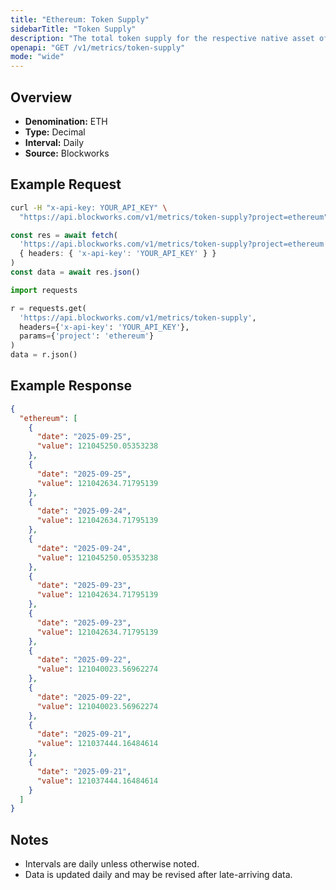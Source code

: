 ```yaml
---
title: "Ethereum: Token Supply"
sidebarTitle: "Token Supply"
description: "The total token supply for the respective native asset of that chain. Inclusive of all locked tokens."
openapi: "GET /v1/metrics/token-supply"
mode: "wide"
---
```


## Overview

- **Denomination:** ETH
- **Type:** Decimal
- **Interval:** Daily
- **Source:** Blockworks

## Example Request

<CodeGroup>

```bash cURL
curl -H "x-api-key: YOUR_API_KEY" \
  "https://api.blockworks.com/v1/metrics/token-supply?project=ethereum"
```

```typescript TypeScript
const res = await fetch(
  'https://api.blockworks.com/v1/metrics/token-supply?project=ethereum',
  { headers: { 'x-api-key': 'YOUR_API_KEY' } }
)
const data = await res.json()
```

```python Python
import requests

r = requests.get(
  'https://api.blockworks.com/v1/metrics/token-supply',
  headers={'x-api-key': 'YOUR_API_KEY'},
  params={'project': 'ethereum'}
)
data = r.json()
```

</CodeGroup>

## Example Response

```json
{
  "ethereum": [
    {
      "date": "2025-09-25",
      "value": 121045250.05353238
    },
    {
      "date": "2025-09-25",
      "value": 121042634.71795139
    },
    {
      "date": "2025-09-24",
      "value": 121042634.71795139
    },
    {
      "date": "2025-09-24",
      "value": 121045250.05353238
    },
    {
      "date": "2025-09-23",
      "value": 121042634.71795139
    },
    {
      "date": "2025-09-23",
      "value": 121042634.71795139
    },
    {
      "date": "2025-09-22",
      "value": 121040023.56962274
    },
    {
      "date": "2025-09-22",
      "value": 121040023.56962274
    },
    {
      "date": "2025-09-21",
      "value": 121037444.16484614
    },
    {
      "date": "2025-09-21",
      "value": 121037444.16484614
    }
  ]
}
```

## Notes
- Intervals are daily unless otherwise noted.
- Data is updated daily and may be revised after late-arriving data.
